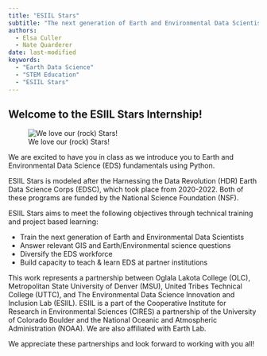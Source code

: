 ```yaml
---
title: "ESIIL Stars"
subtitle: "The next generation of Earth and Environmental Data Scientists"
authors:
  - Elsa Culler
  - Nate Quarderer
date: last-modified
keywords:
  - "Earth Data Science"
  - "STEM Education"
  - "ESIIL Stars"
---
```


## Welcome to the ESIIL Stars Internship! 

![We love our (rock) Stars!](/img/people/stars.png)

We are excited to have you in class as we introduce you to Earth and Environmental Data Science (EDS) fundamentals using Python.

ESIIL Stars is modeled after the Harnessing the Data Revolution (HDR) Earth Data Science Corps (EDSC), which took place from 2020-2022. Both of these programs are funded by the National Science Foundation (NSF).

ESIIL Stars aims to meet the following objectives through technical training and project based learning:

  - Train the next generation of Earth and Environmental Data Scientists
  - Answer relevant GIS and Earth/Environmental science questions
  - Diversify the EDS workforce
  - Build capacity to teach & learn EDS at partner institutions

This work represents a partnership between Oglala Lakota College (OLC), Metropolitan State University of Denver (MSU), United Tribes Technical College (UTTC), and The Environmental Data Science Innovation and Inclusion Lab (ESIIL). ESIIL is a part of the Cooperative Institute for Research in Environmental Sciences (CIRES) a partnership of the University of Colorado Boulder and the National Oceanic and Atmospheric Administration (NOAA). We are also affiliated with Earth Lab.

We appreciate these partnerships and look forward to working with you all!
